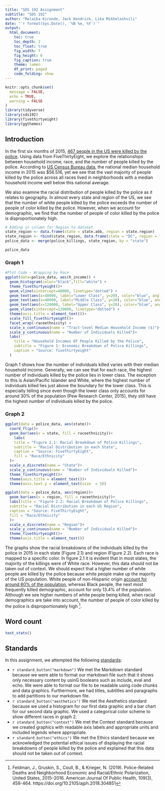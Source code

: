 ```yaml
---
title: "SDS 192 Assignment"
subtitle: "SDS 192"
author: "Malaika Kironde, Jack Kendrick, Lika Mikhelashvili"
date: "`r format(Sys.Date(), '%B %e, %Y')`"
output: 
  html_document:
    toc: true
    toc_depth: 2
    toc_float: true
    fig_width: 7
    fig_height: 6
    fig_caption: true
    theme: lumen
    df_print: paged
    code_folding: show
---
```


```r
knitr::opts_chunk$set(
  message = FALSE,
  echo = TRUE,
  warning = FALSE
)
library(tidyverse)
library(sds192)
library(fivethirtyeight)
library(ggthemes)
```

## Introduction

In the first six months of 2015, [467 people in the US were killed by the police](https://fivethirtyeight.com/features/where-police-have-killed-americans-in-2015/). Using data from FiveThirtyEight, we explore the relationships between household income, race, and the number of people killed by the police. According to [US Census Bureau data](https://www.census.gov/library/publications/2016/demo/p60-256.html#:~:text=Median%20household%20income%20in%20the,before%20the%20most%20recent%20recession.), the national median household income in 2015 was $56.516, yet we see that the vast majority of people killed by the police across all races lived in neighborhoods with a median household income well below this national average.

We also examine the racial distribution of people killed by the police as it relates to geography. In almost every state and region of the US, we see that the number of white people killed by the police exceeds the number of people of color killed by the police. However, when we account for demographic, we find that the number of people of color killed by the police is disproportionately high.

```r
# Adding in column for Region to dataset
state_region <- data.frame(state = state.abb, region = state.region)
state_region <- rbind(state_region, data.frame(state = "DC", region = "South"))
police_data <- merge(police_killings, state_region, by = "state")
```

```r
police_data
```


### Graph 1

```r
#Plot Code - Wrapping by Race
ggplot(data=police_data, aes(h_income)) +
  geom_histogram(color="black",fill="white") +
  theme_fivethirtyeight()+ 
  geom_vline(xintercept=40000, linetype="dotted") +
  geom_text(aes(x=40000, label="Lower Class", y=20), color="blue", angle=90, vjust = -0.5, size=2) + 
  geom_text(aes(x=40000, label="Middle Class", y=20), color="blue", angle=90, vjust=1.5, size=2) +
  geom_text(aes(x=120000, label="Upper Class", y=20), color="blue", angle=90, vjust=1.5, size=2) +
  geom_vline(xintercept=120000, linetype="dotted") +
  theme(axis.title = element_text())+
  scale_fill_fivethirtyeight()+
  facet_wrap(~raceethnicity) + 
  scale_x_continuous(name = "Tract-level Median Household Income ($)")+
  scale_y_continuous(name = "Number of Individuals Killed")+
  labs(
    title = "Household Incomes Of People Killed by the Police", 
    subtitle = "Figure 1: Economic Breakdown of Police Killings",
    caption = "Source: fivethirtyeight"
  )
```

Graph 1 shows how the number of individuals killed varies with their median household income. Generally, we can see that for each race, the highest number of individuals killed by the police lies in lower class. The exception to this is Asian/Pacific Islander and White, where the highest number of individuals killed lies just above the boundary for the lower class. This is especially telling since even though the lower class only accounts for around 30% of the population (Pew Research Center, 2015), they still have the highest number of individuals killed by the police.

### Graph 2

```r
ggplot(data = police_data, aes(state))+
  coord_flip()+
  geom_bar(aes(x = state, fill = raceethnicity))+
    labs(
    title = "Figure 2.1: Racial Breakdown of Police Killings", 
    subtitle = "Racial Distribution in each State",
    caption = "Source: FiveThirtyEight",
    fill = "Race/Ethnicity"
  )+
  scale_x_discrete(name = "State")+
  scale_y_continuous(name = "Number of Individuals Killed")+
  theme_fivethirtyeight()+ 
  theme(axis.title = element_text())+
  theme(axis.text.y = element_text(size  = 5))
```

```r
ggplot(data = police_data, aes(region))+
  geom_bar(aes(x = region, fill = raceethnicity))+
  labs(title = "Figure 2.2: Racial Breakdown of Police Killings",
  subtitle = "Racial Distribution in each US Region",
  caption = "Source: FiveThirtyEight",
  fill = "Race/Ethnicity"
  )+
  scale_x_discrete(name = "Region")+
  scale_y_continuous(name = "Number of Individuals Killed")+
  theme_fivethirtyeight()+ 
  theme(axis.title = element_text())
```

The graphs show the racial breakdowns of the individuals killed by the police in 2015 in each state (Figure 2.1) and region (Figure 2.2). Each race is mapped to a specific color. In figure 2.1 it is evident that in most states, the majority of the killings were of White race. However, this data should not be taken out of context. We should expect that a higher number of white people are killed by the police because white people make up the majority of the US population. White people of non-Hispanic origin [account for around 60% of the population](https://www.census.gov/quickfacts/fact/table/US/PST045219), whereas Black people, the next most frequently killed demographic, account for only 13.4% of the population. Although we see higher numbers of white people being killed, when racial demographics are take into account, the number of people of color killed by the police is disproportionately high ^[Feldman, J., Gruskin, S., Coull, B., & Krieger, N. (2019). Police-Related Deaths and Neighborhood Economic and Racial/Ethnic Polarization, United States, 2015–2016. American Journal Of Public Health, 109(3), 458-464. https://doi.org/10.2105/ajph.2018.304851].


## Word count

```r
text_stats()
```

## Standards

In this assignment, we attempted the following [standards](https://beanumber.github.io/sds192/standards.html):

- `r standard_button("markdown")`
We met the Markdown standard because we were able to format our markdown file such that it shows only necessary content by usinG booleans such as include, eval and echo. We were able to format our file to be readable using code chunks and data graphics. Furthermore, we had titles, subtitles and paragraphs to add partitions to our markdown file.
- `r standard_button("aesthetics")`
We met the Aesthetics standard because we used a histogram for our first data graphic and a bar chart for our second data graphic. We used a categorical color scheme to show different races in graph 2.
- `r standard_button("context")`
We met the Context standard because we created graphics with readable axis labels and appropriate units and included legends where appropriate.
- `r standard_button("ethics")`
We met the Ethics standard because we acknowledged the potential ethical issues of displaying the racial breakdowns of people killed by the police and explained that this data should not be taken out of context.

